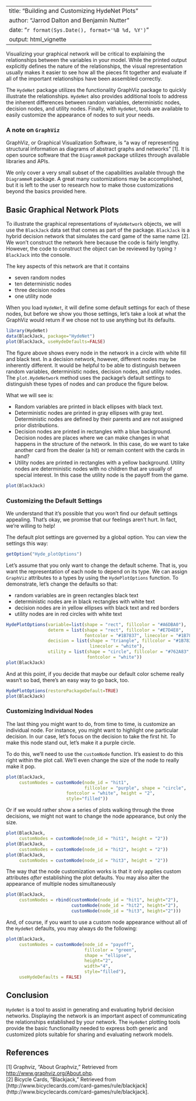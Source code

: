 <!--
%\VignetteEngine{knitr::knitr}
%\VignetteIndexEntry{Building and Customizing HydeNet Plots}
-->
---
title: "Building and Customizing HydeNet Plots"
author: "Jarrod Dalton and Benjamin Nutter"
date: "`r format(Sys.Date(), format='%B %d, %Y')`"
output: html_vignette
---

Visualizing your graphical network will be critical to explaining the relationships between the variables in your model. While the printed output explicitly defines the nature of the relationships, the visual representation usually makes it easier to see how all the pieces fit together and evaluate if all of the important relationships have been assembled correctly.

The `HydeNet` package utilizes the functionality GraphViz package to quickly illustrate the relationships. `HydeNet` also provides additional tools to address the inherent differences between random variables, deterministic nodes, decision nodes, and utility nodes.  Finally, with `HydeNet`, tools are available to easily customize the appearance of nodes to suit your needs.

### A note on `GraphViz`
GraphViz, or Graphical Visualization Software, is "a way of representing structural information as diagrams of abstract graphs and networks" [1].  It is open source software that the `DiagrammeR` package utilizes through available libraries and APIs.  

We only cover a very small subset of the capabilities available through the `DiagrammeR` package. A great many customizations may be accomplished, but it is left to the user to research how to make those customizations beyond the basics provided here.

## Basic Graphical Network Plots
To illustrate the graphical representations of `HydeNetwork` objects, we will use the `BlackJack` data set that comes as part of the package.  `BlackJack` is a hybrid decision network that simulates the card game of the same name [2].  We won't construct the network here because the code is fairly lengthy.  However, the code to construct the object can be reviewed by typing `?BlackJack` into the console.

The key aspects of this network are that it contains

* seven random nodes
* ten deterministic nodes
* three decision nodes
* one utility node

When you load `HydeNet`, it will define some default settings for each of these nodes, but before we show you those settings, let's take a look at what the GraphViz would return if we chose not to use anything but its defaults.

```{r}
library(HydeNet)
data(BlackJack, package="HydeNet")
plot(BlackJack, useHydeDefaults=FALSE)
```

The figure above shows every node in the network in a circle with white fill and black text. In a decision network, however, different nodes may be inherently different.  It would be helpful to be able to distinguish between random variables, deterministic nodes, decision nodes, and utility nodes.  The `plot.HydeNetwork` method uses the package's default settings to distinguish these types of nodes and can produce the figure below.

What we will see is:

* Random variables are printed in black ellipses with black text.
* Deterministic nodes are printed in gray ellipses with gray text.  
  Deterministic nodes are defined by their parents and are not assigned 
  prior distributions.
* Decision nodes are printed in rectangles with a blue background. Decision 
  nodes are places where we can make changes in what happens in the structure 
  of the network.  In this case, do we want to take another card from the 
  dealer (a hit) or remain content with the cards in hand?
* Utility nodes are printed in rectangles with a yellow background. Utility
  nodes are deterministic nodes with no children that are usually of special 
  interest.  In this case the utility node is the payoff from the game.

```{r}
plot(BlackJack)
```

### Customizing the Default Settings
We understand that it's possible that you won't find our default settings appealing.  That's okay, we promise that our feelings aren't hurt. In fact, we're willing to help!  

The default plot settings are governed by a global option.  You can view the settings this way:

```{r}
getOption("Hyde_plotOptions")
```

Let's assume that you only want to change the default scheme.  That is, you want the representation of each node to depend on its type.  We can assign `GraphViz` attributes to a types by using the `HydePlotOptions` function.  To demonstrate, let's change the defaults so that:

* random variables are in green rectangles black text
* deterministic nodes are in black rectangles with white text
* decision nodes are in yellow ellipses with black text and red borders
* utility nodes are in red circles with white text

```{r}
HydePlotOptions(variable=list(shape = "rect", fillcolor = "#A6DBA0"),
                determ = list(shape = "rect", fillcolor = "#E7D4E8",
                              fontcolor = "#1B7837", linecolor = "#1B7837"),
                decision = list(shape = "triangle", fillcolor = "#1B7837",
                                linecolor = "white"),
                utility = list(shape = "circle", fillcolor = "#762A83", 
                               fontcolor = "white"))
plot(BlackJack)
```

And at this point, if you decide that maybe our default color scheme really wasn't so bad, there's an easy way to go back, too.

```{r}
HydePlotOptions(restorePackageDefault=TRUE)
plot(BlackJack)
```

### Customizing Individual Nodes
The last thing you might want to do, from time to time, is customize an individual node.  For instance, you might want to highlight one particular decision.  In our case, let's focus on the decision to take the first hit.  To make this node stand out, let's make it a purple circle.

To do this, we'll need to use the `customNode` function.  It's easiest to do this right within the plot call.  We'll even change the size of the node to really make it pop.

```{r}
plot(BlackJack,
     customNodes = customNode(node_id = "hit1",
                              fillcolor = "purple", shape = "circle",
                       fontcolor = "white", height = "2",
                       style="filled"))
```

Or if we would rather show a series of plots walking through the three decisions, we might not want to change the node appearance, but only the size.

```{r}
plot(BlackJack,
     customNodes = customNode(node_id = "hit1", height = "2"))
plot(BlackJack,
     customNodes = customNode(node_id = "hit2", height = "2"))
plot(BlackJack,
     customNodes = customNode(node_id = "hit3", height = "2"))
```

The way that the node customization works is that it only applies custom attributes _after_ establishing the plot defaults.  You may also alter the appearance of 
multiple nodes simultaneously

```{r}
plot(BlackJack,
     customNodes = rbind(customNode(node_id = "hit1", height="2"),
                         customNode(node_id = "hit2", height="2"),
                         customNode(node_id = "hit3", height="2")))
```

And, of course, if you want to use a custom node appearance without all of the `HydeNet` defaults, you may always do the following:

```{r}
plot(BlackJack,
     customNodes = customNode(node_id = "payoff", 
                              fillcolor = "green", 
                              shape = "ellipse", 
                              height="2", 
                              width="4",
                              style="filled"),
     useHydeDefaults = FALSE)
```

## Conclusion
`HydeNet` is a tool to assist in generating and evaluating hybrid decision networks.  Displaying the network is an important aspect of communicating the relationships established by your network.  The `HydeNet` plotting tools provide the basic functionality needed to express both generic and customized plots suitable for sharing and evaluating network models.


## References
[1] Graphviz, "About Graphviz," Retrieved from [http://www.graphviz.org/About.php](http://www.graphviz.org/About.php).  
[2] Bicycle Cards, "Blackjack," Retrieved from [http://www.bicyclecards.com/card-games/rule/blackjack](http://www.bicyclecards.com/card-games/rule/blackjack].